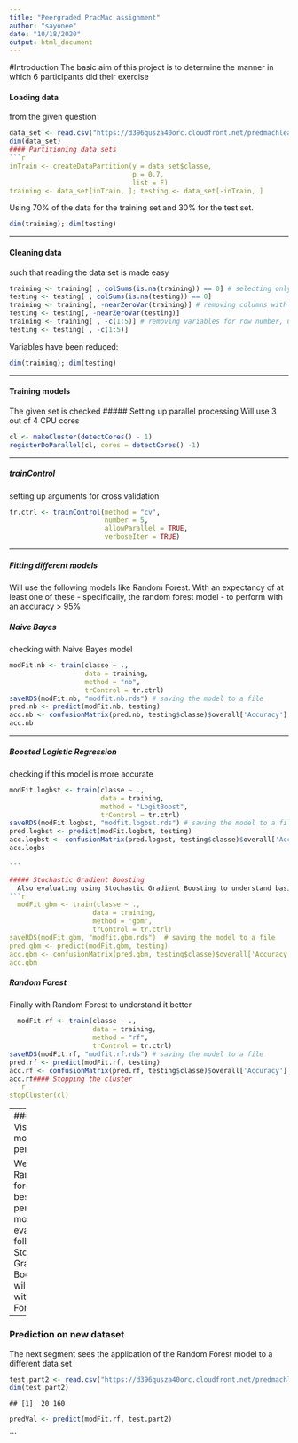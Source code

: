 ```yaml
---
title: "Peergraded PracMac assignment"
author: "sayonee"
date: "10/18/2020"
output: html_document
---
```

#Introduction
The basic aim of this project is to determine the manner in which 6 participants did their exercise

#### Loading data
from the given question
```r
data_set <- read.csv("https://d396qusza40orc.cloudfront.net/predmachlearn/pml-training.csv")
dim(data_set)
#### Partitioning data sets
```r
inTrain <- createDataPartition(y = data_set$classe,
                               p = 0.7,
                               list = F)
training <- data_set[inTrain, ]; testing <- data_set[-inTrain, ]
```
Using 70% of the data for the training set and 30% for the test set.

```r
dim(training); dim(testing)
```

---

#### Cleaning data
such that reading the data set is made easy 
```r
training <- training[ , colSums(is.na(training)) == 0] # selecting only columns that do not have NAs
testing <- testing[ , colSums(is.na(testing)) == 0]
training <- training[, -nearZeroVar(training)] # removing columns with near zero variance
testing <- testing[, -nearZeroVar(testing)]
training <- training[ , -c(1:5)] # removing variables for row number, username, and timestamp
testing <- testing[ , -c(1:5)]
```
Variables have been reduced:
```r
dim(training); dim(testing)
```
---

#### Training models
The given set is checked
##### Setting up parallel processing
Will use 3 out of 4 CPU cores
```r
cl <- makeCluster(detectCores() - 1)
registerDoParallel(cl, cores = detectCores() -1)
```

---

##### trainControl
setting up arguments for cross validation
```r
tr.ctrl <- trainControl(method = "cv",
                        number = 5,
                        allowParallel = TRUE,
                        verboseIter = TRUE)
```

---

##### Fitting different models
Will use the following models like Random Forest.
With an expectancy of at least one of these - specifically, the random forest model - to perform with an accuracy > 95%

##### Naive Bayes
checking with Naive Bayes model
```r
modFit.nb <- train(classe ~ .,
                   data = training,
                   method = "nb",
                   trControl = tr.ctrl)
saveRDS(modFit.nb, "modfit.nb.rds") # saving the model to a file
pred.nb <- predict(modFit.nb, testing)
acc.nb <- confusionMatrix(pred.nb, testing$classe)$overall['Accuracy']
acc.nb
```
---

##### Boosted Logistic Regression
checking if this model is more accurate 
```r
modFit.logbst <- train(classe ~ .,
                       data = training,
                       method = "LogitBoost",
                       trControl = tr.ctrl)
saveRDS(modFit.logbst, "modfit.logbst.rds") # saving the model to a file
pred.logbst <- predict(modFit.logbst, testing)
acc.logbst <- confusionMatrix(pred.logbst, testing$classe)$overall['Accuracy']
acc.logbs

---

##### Stochastic Gradient Boosting
  Also evaluating using Stochastic Gradient Boosting to understand basic accuracy
```r
  modFit.gbm <- train(classe ~ .,
                     data = training,
                     method = "gbm",
                     trControl = tr.ctrl)
saveRDS(modFit.gbm, "modfit.gbm.rds")  # saving the model to a file
pred.gbm <- predict(modFit.gbm, testing)
acc.gbm <- confusionMatrix(pred.gbm, testing$classe)$overall['Accuracy']
acc.gbm
```
##### Random Forest
Finally with Random Forest to understand it better
```r
  modFit.rf <- train(classe ~ .,
                     data = training,
                     method = "rf",
                     trControl = tr.ctrl)
saveRDS(modFit.rf, "modfit.rf.rds") # saving the model to a file
pred.rf <- predict(modFit.rf, testing)
acc.rf <- confusionMatrix(pred.rf, testing$classe)$overall['Accuracy']
acc.rf#### Stopping the cluster
```r
stopCluster(cl)
```
---
### Visualising model performances
```r
acc.values <- c(acc.nb, acc.logbst, acc.gbm, acc.rpart, acc.rf)
mod.names <- c("Naive Bayes", "Boosted Logistic Regression", "Stochastic Gradient Boosting", "CART", "Random Forest")
x <- data.frame(Model = mod.names,
                Accuracy = acc.values)
ggplot(x, aes(x = Model, y = Accuracy)) + 
  geom_bar(stat = "identity", aes(fill = Model)) +
  theme_bw() + theme(legend.position = "none")
```
![](accuracy.png)

We find that Random forest is the best performing model for evaluation, followed by Stochastic Gradient Boosting.We will continue with Random Forest 

---

### Prediction on new dataset
The next segment sees the application of the Random Forest model to a different data set
```r
test.part2 <- read.csv("https://d396qusza40orc.cloudfront.net/predmachlearn/pml-testing.csv")
dim(test.part2)
```
```
## [1]  20 160
```
```r
predVal <- predict(modFit.rf, test.part2)
```
```